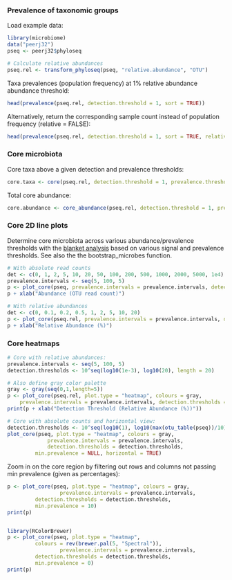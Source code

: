 ### Prevalence of taxonomic groups

Load example data:

```r
library(microbiome)
data("peerj32")
pseq <- peerj32$phyloseq

# Calculate relative abundances
pseq.rel <- transform_phyloseq(pseq, "relative.abundance", "OTU")
```


Taxa prevalences (population frequency) at 1% relative abundance abundance threshold:

```r
head(prevalence(pseq.rel, detection.threshold = 1, sort = TRUE))
```


Alternatively, return the corresponding sample count instead of population frequency (relative = FALSE):

```r
head(prevalence(pseq.rel, detection.threshold = 1, sort = TRUE, relative = FALSE))
```



### Core microbiota

Core taxa above a given detection and prevalence thresholds:

```r
core.taxa <- core(pseq.rel, detection.threshold = 1, prevalence.threshold = 95)
```

Total core abundance:

```r
core.abundance <- core_abundance(pseq.rel, detection.threshold = 1, prevalence.threshold = 95)
```


### Core 2D line plots

Determine core microbiota across various abundance/prevalence
thresholds with the [blanket
analysis](http://onlinelibrary.wiley.com/doi/10.1111/j.1469-0691.2012.03855.x/abstract) based on various signal and prevalence thresholds. See also the the
bootstrap_microbes function.

```r
# With absolute read counts
det <- c(0, 1, 2, 5, 10, 20, 50, 100, 200, 500, 1000, 2000, 5000, 1e4)
prevalence.intervals <- seq(5, 100, 5)
p <- plot_core(pseq, prevalence.intervals = prevalence.intervals, detection.thresholds = det, plot.type = "lineplot")
p + xlab("Abundance (OTU read count)")

# With relative abundances
det <- c(0, 0.1, 0.2, 0.5, 1, 2, 5, 10, 20)
p <- plot_core(pseq.rel, prevalence.intervals = prevalence.intervals, detection.thresholds = det, plot.type = "lineplot")
p + xlab("Relative Abundance (%)")
```


### Core heatmaps

```r
# Core with relative abundances:
prevalence.intervals <- seq(5, 100, 5)
detection.thresholds <- 10^seq(log10(1e-3), log10(20), length = 20)

# Also define gray color palette
gray <- gray(seq(0,1,length=5))
p <- plot_core(pseq.rel, plot.type = "heatmap", colours = gray,
    prevalence.intervals = prevalence.intervals, detection.thresholds = detection.thresholds) 
print(p + xlab("Detection Threshold (Relative Abundance (%))"))

# Core with absolute counts and horizontal view:
detection.thresholds <- 10^seq(log10(1), log10(max(otu_table(pseq))/10), length = 20)		 
plot_core(pseq, plot.type = "heatmap", colours = gray,
       		 prevalence.intervals = prevalence.intervals,
       		 detection.thresholds = detection.thresholds,
		 min.prevalence = NULL, horizontal = TRUE)
```


Zoom in on the core region by filtering out rows and columns not passing min prevalence (given as percentages):

```r
p <- plot_core(pseq, plot.type = "heatmap", colours = gray,
                 prevalence.intervals = prevalence.intervals,
		 detection.thresholds = detection.thresholds,
		 min.prevalence = 10)
print(p)		 


library(RColorBrewer)
p <- plot_core(pseq, plot.type = "heatmap",
		 colours = rev(brewer.pal(5, "Spectral")),
                 prevalence.intervals = prevalence.intervals,
		 detection.thresholds = detection.thresholds,
		 min.prevalence = 0)		 
print(p)
```


